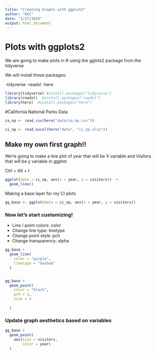```yaml
---
title: "Creating Graphs with ggplot2"
author: "KKC"
date: "1/27/2020"
output: html_document
---
```


# Plots with ggplots2

We are going to make plots in R using the gglots2 package from the tidyverse

We will install these packages:

-tidyverse
-readxl
-here

```r
library(tidyverse) #install.packages("tidyverse")
library(readxl)  #install.packages("readxl")
library(here)  #install.packages("here")

```

#California National Parks Data

```r

ca_np <- read_csv(here("data/ca_np.csv"))

ci_np <- read_excel(here("data", "ci_np.xlsx"))

```

## Make my own first graph!!

We're going to make a line plot of year that will be X variable and Visitors that will be y variable in ggplot:

Ctrl + Alt + I
```r
ggplot(data = ci_np, aes(x = year, y = visitors))  + 
  geom_line()


```

Making a base layer for my CI plots
```r
gg_base <- ggplot(data = ci_np, aes(x = year, y = visitors))


```

### Now let's start customizing!

- Line / point colors: color
- Change line type: linetype
- Change point style: pch
- Change transparency: alpha

```r
gg_base + 
  geom_line(
    color = "purple",
    linetype = "dashed"
  )



```
```r
gg_base + 
  geom_point(
    color = "black",
    pch = 2,
    size = 3
    
  )
```

### Update graph aesthetics based on variables

```r
gg_base +
  geom_point(
    aes(size = visitors,
        color = year)
  )
```


